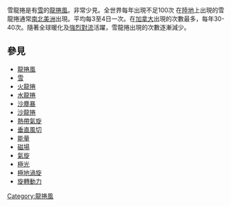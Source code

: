 {{expand|time=2016-07-02T13:20:13+00:00}}
{{unreferenced|time=2016-07-02T13:20:13+00:00}}
雪龍捲是有[[雪|雪]]的[[龍捲風|龍捲風]]。非常少見。全世界每年出現不足100次            
在[[陸地|陸地]]上出現的雪龍捲通常[[南北美洲|南北美洲]]出現。平均每3至4日一次。在[[加拿大|加拿大]]出現的次數最多，每年30-40次。隨著全球暖化及[[強烈對流|強烈對流]]活躍，雪龍捲出現的次數逐漸減少。

==參見==
*[[龍捲風|龍捲風]]
*[[雪|雪]]
*[[火龍捲|火龍捲]]
*[[水龍捲|水龍捲]]
*[[沙塵暴|沙塵暴]]
*[[沙龍捲|沙龍捲]]
*[[熱帶氣旋|熱帶氣旋]]
*[[垂直風切|垂直風切]]
*[[能量|能量]]
*[[磁場|磁場]]
*[[氣旋|氣旋]]
*[[極光|極光]]
*[[極地渦旋|極地渦旋]]
*[[旋轉動力|旋轉動力]]

[[Category:龍捲風|Category:龍捲風]]